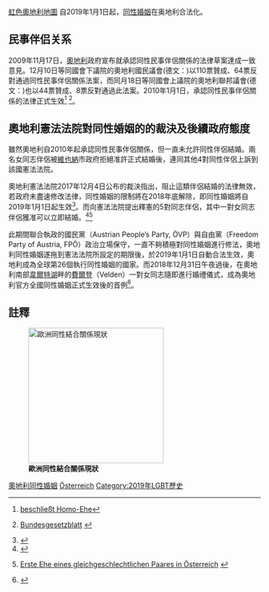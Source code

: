 [[file:LGBT_flag_map_of_Austria.svg|虹色奧地利地圖]]
{{SSU}}
自2019年1月1日起，[[同性婚姻|同性婚姻]]在奥地利合法化。

==民事伴侣关系==
2009年11月17日，[[奧地利|奧地利]]政府宣布就承認同性民事伴侶關係的法律草案達成一致意見。12月10日等同國會下議院的奧地利國民議會(德文：{{link-de|Nationalrat|Nationalrat (Österreich)}})以110票贊成、64票反對通過同性民事伴侶關係法案，而同月18日等同國會上議院的奧地利聯邦議會(德文：{{link-de|Bundesrat|Bundesrat (Österreich)}})也以44票贊成、8票反對通過此法案。2010年1月1日，承認同性民事伴侶關係的法律正式生效<ref>{{de icon}} [http://www.ggg.at/2009/12/18/bundesrat-beschliesst-homo-ehe/|title=Bundesrat beschließt Homo-Ehe]{{Dead link|date=2019年10月 |bot=InternetArchiveBot |fix-attempted=yes }}</ref> <ref>{{de icon}} [http://www.ris.bka.gv.at/Dokument.wxe?Abfrage=BgblAuth&Dokumentnummer=BGBLA_2009_I_135 Bundesgesetzblatt] {{Wayback|url=http://www.ris.bka.gv.at/Dokument.wxe?Abfrage=BgblAuth&Dokumentnummer=BGBLA_2009_I_135 |date=20190518101922 }}</ref>。

==奧地利憲法法院對同性婚姻的的裁決及後續政府態度==
雖然奧地利自2010年起承認同性民事伴侶關係，但一直未允許同性伴侶結婚。兩名女同志伴侶被[[維也納|維也納]]市政府拒絕准許正式結婚後，連同其他4對同性伴侶上訴到該國憲法法院。

奧地利憲法法院2017年12月4日公布的裁決指出，阻止這類伴侶結婚的法律無效，若政府未盡速修改法律，同性婚姻的限制將在2018年底解除，即同性婚姻將自2019年1月1日起生效<ref>{{Cite news|url=http://news.ltn.com.tw/news/world/breakingnews/2274256|title=歐洲再一國！ 奧地利憲法法院裁定同婚合法|publisher=自由時報|date=|accessdate=2017-12-05|archive-date=2018-05-05|archive-url=https://web.archive.org/web/20180505031226/http://news.ltn.com.tw/news/world/breakingnews/2274256|dead-url=no}}</ref>。而向憲法法院提出釋憲的5對同志伴侶，其中一對女同志伴侶獲准可以立即結婚。<ref>{{cite web|url=https://abcnews.go.com/International/wireStory/women-tie-knot-austrias-sex-marriage-58461153|title=Women tie the knot in Austria's first same-sex marriage|work=ABC News|date=12 October 2018|access-date=2019-01-02|archive-url=https://web.archive.org/web/20181026030811/https://abcnews.go.com/International/wireStory/women-tie-knot-austrias-sex-marriage-58461153|archive-date=2018-10-26|dead-url=yes}}</ref><ref>{{de icon}} [https://diepresse.com/home/innenpolitik/5511964/Erste-Ehe-eines-gleichgeschlechtlichen-Paares-in-Oesterreich Erste Ehe eines gleichgeschlechtlichen Paares in Österreich] {{Wayback|url=https://diepresse.com/home/innenpolitik/5511964/Erste-Ehe-eines-gleichgeschlechtlichen-Paares-in-Oesterreich |date=20190609012136 }}</ref>

此期間聯合執政的國民黨（Austrian People’s Party, ÖVP）與自由黨（Freedom Party of Austria, FPÖ）政治立場保守，一直不夠積極對同性婚姻進行修法，奧地利同性婚姻遂拖到憲法法院所設定的期限後，於2019年1月1日自動合法生效，奧地利成為全球第26個執行同性婚姻的國家。而2018年12月31日午夜過後，在奧地利南部[[韋爾特湖|韋爾特湖]]畔的[[費爾登|費爾登]]（Velden）一對女同志隨即進行婚禮儀式，成為奧地利官方全國同性婚姻正式生效後的首例<ref>{{Cite news|url=https://www.nytimes.com/aponline/2019/01/01/world/europe/ap-eu-austria-same-sex-marriage.html|title=Austrian Women Celebrate Country's First Same-Sex Marriage|publisher=The New York Times|date=|accessdate=2019-01-01|archive-date=2019-01-01|archive-url=https://web.archive.org/web/20190101145822/https://www.nytimes.com/aponline/2019/01/01/world/europe/ap-eu-austria-same-sex-marriage.html|dead-url=no}}</ref>。

==註釋==
{{reflist}}

[[Image:Same-sex marriage map Europe detailed.svg|thumb|270px|left|'''歐洲同性結合關係現狀'''
{{legend|#002255|承認同性婚姻}}
{{legend|#00ffde|承认外国婚姻}}
{{legend|#0066FF|其他类型同性伴侣关系}}
{{legend|#AACCFF|非注册同居}}
{{legend|#cccccc|不承认}}
{{legend|#D40000|宪法限定婚姻为异性夫妇}}]]

{{欧洲题目|同性婚姻}}
{{Status of same-sex unions}}

[[Category:奧地利同性婚姻|]]
[[Category:各國民事結合|Österreich]]
[[Category:2019年LGBT歷史|Category:2019年LGBT歷史]]